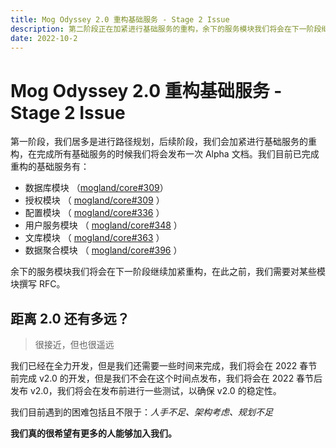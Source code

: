 ```yaml
---
title: Mog Odyssey 2.0 重构基础服务 - Stage 2 Issue
description: 第二阶段正在加紧进行基础服务的重构，余下的服务模块我们将会在下一阶段继续加紧重构，在此之前，我们需要对某些模块撰写 RFC。
date: 2022-10-2
---
```


# Mog Odyssey 2.0 重构基础服务 - Stage 2 Issue

第一阶段，我们居多是进行路径规划，后续阶段，我们会加紧进行基础服务的重构，在完成所有基础服务的时候我们将会发布一次 Alpha 文档。我们目前已完成重构的基础服务有：

- 数据库模块 （[mogland/core#309](https://github.com/mogland/core/pull/309)）
- 授权模块 （ [mogland/core#309](https://github.com/mogland/core/pull/309) ）
- 配置模块 （ [mogland/core#336](https://github.com/mogland/core/pull/336) ）
- 用户服务模块 （ [mogland/core#348](https://github.com/mogland/core/pull/348) ）
- 文库模块 （ [mogland/core#363](https://github.com/mogland/core/pull/363) ）
- 数据聚合模块 （ [mogland/core#396](https://github.com/mogland/core/pull/396) ）

余下的服务模块我们将会在下一阶段继续加紧重构，在此之前，我们需要对某些模块撰写 RFC。

## 距离 2.0 还有多远？

> 很接近，但也很遥远

我们已经在全力开发，但是我们还需要一些时间来完成，我们将会在 2022 春节前完成 v2.0 的开发，但是我们不会在这个时间点发布，我们将会在 2022 春节后发布 v2.0，我们将会在发布前进行一些测试，以确保 v2.0 的稳定性。

我们目前遇到的困难包括且不限于：*人手不足、架构考虑、规划不足* 

**我们真的很希望有更多的人能够加入我们。**
